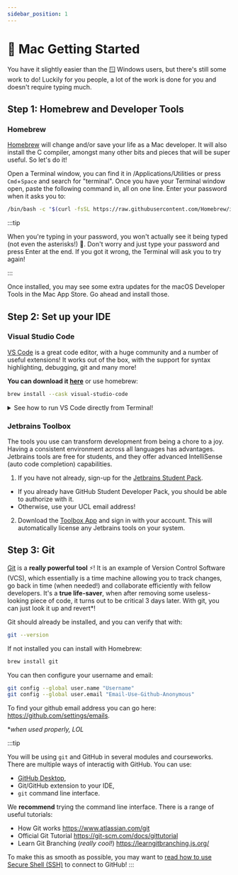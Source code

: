 ---
sidebar_position: 1
---


# 🍎 Mac Getting Started

You have it slightly easier than the 🪟 Windows users, but there's still some work to do! Luckily for you people,
a lot of the work is done for you and doesn't require typing much.

## Step 1: Homebrew and Developer Tools

### Homebrew

[Homebrew](https://brew.sh) will change and/or save your life as a Mac developer. It will also install the C compiler,
amongst many other bits and pieces that will be super useful. So let's do it!

Open a Terminal window, you can find it in /Applications/Utilities or press `Cmd`+`Space` and search for "terminal".
Once you have your Terminal window open, paste the following command in, all on one line.
Enter your password when it asks you to:

```bash
/bin/bash -c "$(curl -fsSL https://raw.githubusercontent.com/Homebrew/install/HEAD/install.sh)"
```

:::tip

When you're typing in your password, you won't actually see it being typed (not even the asterisks!) 👻.
Don't worry and just type your password and press Enter at the end. If you got it wrong, the Terminal will ask
you to try again!

:::

Once installed, you may see some extra updates for the macOS Developer Tools in the Mac App Store. Go ahead and
install those.

## Step 2: Set up your IDE

### Visual Studio Code

[VS Code](https://code.visualstudio.com) is a great code editor, with a huge community and a number of useful extensions!
It works out of the box, with the support for syntax highlighting, debugging, git and many more!

**You can download it [here](https://code.visualstudio.com)** or use homebrew:

```bash
brew install --cask visual-studio-code
```

<details>
  <summary>See how to run VS Code directly from Terminal!</summary>
  <div>
    <div>

Sometimes, it is convenient to run VS Code from your terminal. Let's say you have a simple project in a directory called `hello-world/`.
You can open it in VS Code just like this:

```bash
code hello-world/
```

To make sure your shell understands what to do with the `code` keyword, you should ensure your VS Code is added to the `$PATH` environmental variable!
Authors of VS Code made it really simple, and you can add VS Code to `$PATH` with the following steps:

1. Open _VS Code_.
2. Open the editor commands window by pressing `Shift`+`Cmd`+`P`.
3. Type `Shell command PATH`, and select `Shell Command: Install 'code' command in PATH`.
4. Authorize with your password, if prompted to do so.
5. Voilà! Now, test it as follows.

   - Navigate to the home directory:

     ```bash
     cd ~
     ```

   - Open VS Code in the home directory

     ```bash
     code .
     ```

   :::note

   The dot symbol `.` represents your current directory, so you're essentially telling your terminal to run `code` "here"! _Cool, huh?_

   :::

</div>
<br />

  </div>
</details>

### Jetbrains Toolbox

The tools you use can transform development from being a chore to a joy. Having a consistent environment across all
languages has advantages. Jetbrains tools are free for students, and they offer advanced IntelliSense (auto code completion) capabilities.

1. If you have not already, sign-up for the [Jetbrains Student Pack](https://www.jetbrains.com/student/).

- If you already have GitHub Student Developer Pack, you should be able to authorize with it.
- Otherwise, use your UCL email address!

2. Download the [Toolbox App](https://www.jetbrains.com/toolbox-app/) and sign in with your account. This will
   automatically license any Jetbrains tools on your system.

## Step 3: Git

[Git](https://git-scm.com) is a **really powerful tool** ⚡️! It is an example of Version Control Software (VCS),
which essentially is a time machine allowing you to track changes, go back in time (when needed!) and collaborate efficiently with fellow developers.
It's a **true life-saver**, when after removing some useless-looking piece of code,
it turns out to be critical 3 days later. With git, you can just look it up and revert\*!

Git should already be installed, and you can verify that with:

```bash
git --version
```

If not installed you can install with Homebrew:

```bash
brew install git
```

You can then configure your username and email:

```bash
git config --global user.name "Username"
git config --global user.email "Email-Use-Github-Anonymous"
```

To find your github email address you can go here: https://github.com/settings/emails.

\*_when used properly, LOL_

:::tip

You will be using `git` and GitHub in several modules and courseworks.
There are multiple ways of interactig with GitHub. You can use:

- [GitHub Desktop](https://desktop.github.com/),
- Git/GitHub extension to your IDE,
- `git` command line interface.

We **recommend** trying the command line interface. There is a range of useful tutorials:

- How Git works https://www.atlassian.com/git
- Official Git Tutorial https://git-scm.com/docs/gittutorial
- Learn Git Branching (_really cool!_) https://learngitbranching.js.org/

To make this as smooth as possible, you may want to [read how to use Secure Shell (SSH)](https://docs.github.com/en/free-pro-team@latest/github/authenticating-to-github/connecting-to-github-with-ssh) to connect to GitHub!
:::

<DocCardList />
